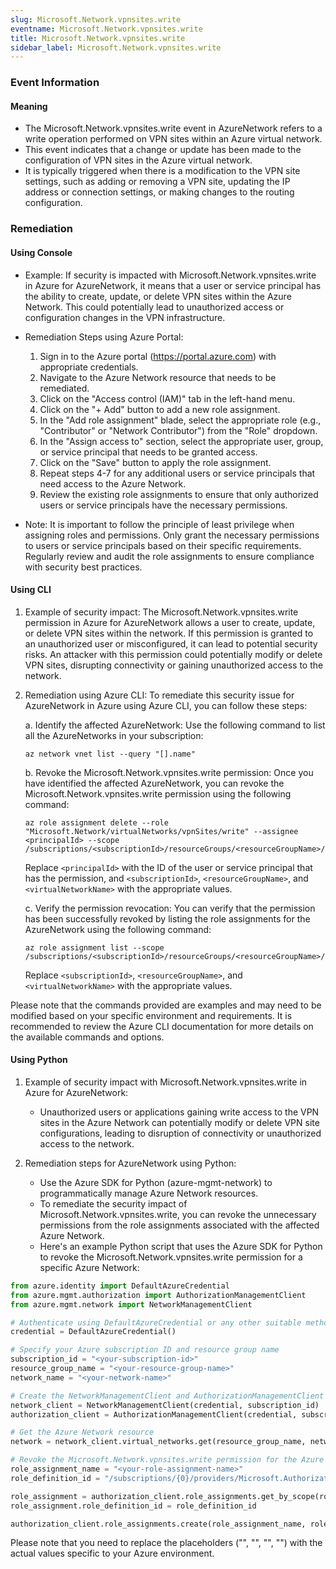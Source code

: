 ```yaml
--- 
slug: Microsoft.Network.vpnsites.write
eventname: Microsoft.Network.vpnsites.write
title: Microsoft.Network.vpnsites.write
sidebar_label: Microsoft.Network.vpnsites.write
---
```

                       
### Event Information

#### Meaning

- The Microsoft.Network.vpnsites.write event in AzureNetwork refers to a write operation performed on VPN sites within an Azure virtual network.
- This event indicates that a change or update has been made to the configuration of VPN sites in the Azure virtual network.
- It is typically triggered when there is a modification to the VPN site settings, such as adding or removing a VPN site, updating the IP address or connection settings, or making changes to the routing configuration.

### Remediation

#### Using Console

- Example: If security is impacted with Microsoft.Network.vpnsites.write in Azure for AzureNetwork, it means that a user or service principal has the ability to create, update, or delete VPN sites within the Azure Network. This could potentially lead to unauthorized access or configuration changes in the VPN infrastructure.

- Remediation Steps using Azure Portal:
  1. Sign in to the Azure portal (https://portal.azure.com) with appropriate credentials.
  2. Navigate to the Azure Network resource that needs to be remediated.
  3. Click on the "Access control (IAM)" tab in the left-hand menu.
  4. Click on the "+ Add" button to add a new role assignment.
  5. In the "Add role assignment" blade, select the appropriate role (e.g., "Contributor" or "Network Contributor") from the "Role" dropdown.
  6. In the "Assign access to" section, select the appropriate user, group, or service principal that needs to be granted access.
  7. Click on the "Save" button to apply the role assignment.
  8. Repeat steps 4-7 for any additional users or service principals that need access to the Azure Network.
  9. Review the existing role assignments to ensure that only authorized users or service principals have the necessary permissions.

- Note: It is important to follow the principle of least privilege when assigning roles and permissions. Only grant the necessary permissions to users or service principals based on their specific requirements. Regularly review and audit the role assignments to ensure compliance with security best practices.

#### Using CLI

1. Example of security impact: The Microsoft.Network.vpnsites.write permission in Azure for AzureNetwork allows a user to create, update, or delete VPN sites within the network. If this permission is granted to an unauthorized user or misconfigured, it can lead to potential security risks. An attacker with this permission could potentially modify or delete VPN sites, disrupting connectivity or gaining unauthorized access to the network.

2. Remediation using Azure CLI: To remediate this security issue for AzureNetwork in Azure using Azure CLI, you can follow these steps:

   a. Identify the affected AzureNetwork: Use the following command to list all the AzureNetworks in your subscription:
      ```
      az network vnet list --query "[].name"
      ```

   b. Revoke the Microsoft.Network.vpnsites.write permission: Once you have identified the affected AzureNetwork, you can revoke the Microsoft.Network.vpnsites.write permission using the following command:
      ```
      az role assignment delete --role "Microsoft.Network/virtualNetworks/vpnSites/write" --assignee <principalId> --scope /subscriptions/<subscriptionId>/resourceGroups/<resourceGroupName>/providers/Microsoft.Network/virtualNetworks/<virtualNetworkName>
      ```
      Replace `<principalId>` with the ID of the user or service principal that has the permission, and `<subscriptionId>`, `<resourceGroupName>`, and `<virtualNetworkName>` with the appropriate values.

   c. Verify the permission revocation: You can verify that the permission has been successfully revoked by listing the role assignments for the AzureNetwork using the following command:
      ```
      az role assignment list --scope /subscriptions/<subscriptionId>/resourceGroups/<resourceGroupName>/providers/Microsoft.Network/virtualNetworks/<virtualNetworkName>
      ```
      Replace `<subscriptionId>`, `<resourceGroupName>`, and `<virtualNetworkName>` with the appropriate values.

Please note that the commands provided are examples and may need to be modified based on your specific environment and requirements. It is recommended to review the Azure CLI documentation for more details on the available commands and options.

#### Using Python

1. Example of security impact with Microsoft.Network.vpnsites.write in Azure for AzureNetwork:
   - Unauthorized users or applications gaining write access to the VPN sites in the Azure Network can potentially modify or delete VPN site configurations, leading to disruption of connectivity or unauthorized access to the network.

2. Remediation steps for AzureNetwork using Python:
   - Use the Azure SDK for Python (azure-mgmt-network) to programmatically manage Azure Network resources.
   - To remediate the security impact of Microsoft.Network.vpnsites.write, you can revoke the unnecessary permissions from the role assignments associated with the affected Azure Network.
   - Here's an example Python script that uses the Azure SDK for Python to revoke the Microsoft.Network.vpnsites.write permission for a specific Azure Network:

```python
from azure.identity import DefaultAzureCredential
from azure.mgmt.authorization import AuthorizationManagementClient
from azure.mgmt.network import NetworkManagementClient

# Authenticate using DefaultAzureCredential or any other suitable method
credential = DefaultAzureCredential()

# Specify your Azure subscription ID and resource group name
subscription_id = "<your-subscription-id>"
resource_group_name = "<your-resource-group-name>"
network_name = "<your-network-name>"

# Create the NetworkManagementClient and AuthorizationManagementClient
network_client = NetworkManagementClient(credential, subscription_id)
authorization_client = AuthorizationManagementClient(credential, subscription_id)

# Get the Azure Network resource
network = network_client.virtual_networks.get(resource_group_name, network_name)

# Revoke the Microsoft.Network.vpnsites.write permission for the Azure Network
role_assignment_name = "<your-role-assignment-name>"
role_definition_id = "/subscriptions/{0}/providers/Microsoft.Authorization/roleDefinitions/4d97b98b-1d4f-4787-a291-c67834d212e7".format(subscription_id)

role_assignment = authorization_client.role_assignments.get_by_scope(role_assignment_name)
role_assignment.role_definition_id = role_definition_id

authorization_client.role_assignments.create(role_assignment_name, role_assignment)
```

Please note that you need to replace the placeholders ("<your-subscription-id>", "<your-resource-group-name>", "<your-network-name>", "<your-role-assignment-name>") with the actual values specific to your Azure environment.


 